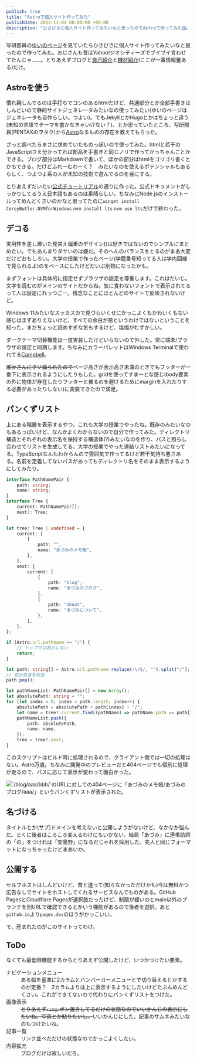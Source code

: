 ```yaml
---
publish: true
title: "Astroで個人サイト作ってみた"
publishDate: 2023-11-04 00:00:00 +09:00
description: "ひさびさに個人サイト作ってみたいなと思ったのでAstroで作ってみた話。"
---
```


写研部員の[ゆいのページ](https://yuino.dev/)を見ていたらひさびさに個人サイト作ってみたいなと思ったので作ってみた。おじさんも昔はYahoo!ジオシティーズでブイブイ言わせてたんじゃ……。とりあえずブログと[自己紹介](/about/)と[機材紹介](/about/equipment/)(ここが一番情報量ある)だけ。

<OGPCard url="https://azumino.pages.dev/" />
<OGPCard url="https://yuino.dev/" />

## Astroを使う

慣れ親しんでるのは手打ちでコシのあるhtmlだけど、共通部分とか全部手書きはしんどいので静的サイトジェネレータみたいなの使ってみたい(ゆいのページはジェネレータも自作らしい。つよい)。でもJekyllとかHugoとかはちょっと違う(未知の言語でテーマを書かなきゃいけない？)、とか思っていたところ、写研部員(PENTAXのヲタク)から[Astro](https://astro.build)なるものの存在を教えてもらった。

<Tweet id="1713115971240726838" />

ざっと調べたらまさに求めていたものっぽいので使ってみた。htmlと若干のJavaScriptさえ分かってれば部品を手書きと同じノリで作ってがっちゃんことかできる。ブログ部分はMarkdownで書いて、ほかの部分はhtmlをゴリゴリ書くとかもできる。だけどふれーむわーく？　みたいなのを使えるポテンシャルもあるらしく、つよつよ系の人が未知の技術で遊んでるのを目にする。

とりあえずだいたい[公式チュートリアル](https://docs.astro.build/ja/tutorial/0-introduction/)の通りに作った。公式ドキュメントがしっかりしてるうえ日本語もあるのは素晴らしい。ちなみにNode.jsのインストールってめんどくさいのかなと思ってたのに`winget install CoreyButler.NVMforWindows` `nvm install lts` `nvm use lts`だけで終わった。

<OGPCard url="https://docs.astro.build/ja/tutorial/0-introduction/" />

## デコる

実用性を差し置いた見栄え偏重のデザイン()は好きではないのでシンプルにまとめたい。でもあんまりダサいのは嫌だ。そのへんのバランスをとるのがまあ大変だけどおもしろい。大学の授業で作ったページ(学籍番号知ってる人は学内回線で見られるよ)のをベースにしたけどだいぶ別物になったかも。

まずフォントは具体的に指定せずブラウザの設定を尊重します。これはだいじ。文字を読むのがメインのサイトだからね。気に食わないフォントで表示されてるって人は設定にれっつごー。残念なことにほとんどのサイトで反映されないけど。

Windows 11みたいなスッカスカで見づらいくせにかっこよくもかわいくもない感じはまずありえないけど、すべての余白が悪というわけではないということを知った。まだちょっと詰めすぎな気もするけど、塩梅がむずかしい。

ダークテーマ切替機能は一度実装したけどいらないので外した。常に端末/ブラウザの設定と同期します。ちなみにカラーパレットはWindows Terminalで使われてる[Campbell](https://learn.microsoft.com/ja-jp/windows/terminal/customize-settings/color-schemes#campbell)。

~~誰かさんにクソ煽られたので~~ページ高さが表示高さ未満のときでもフッターが一番下に表示されるようにしたりもした。gridを使ってすまーとな感じ(body要素の外に物体が存在したりフッターと被るのを避けるためにmarginを入れたりする必要があったりしない)に実装できたので満足。

## パンくずリスト

上にある階層を表示するやつ。これも大学の授業でやったね。既存のみたいなのもあるっぽいけど、なんかよくわからないので自分で作ってみた。ディレクトリ構造とそれぞれの表示名を保持する構造体(?)みたいなのを作り、パスと照らし合わせてリストを生成してる。大学の授業でやった連結リストみたいになってる。TypeScriptなんもわからんので雰囲気で作ってるけど若干気持ち悪さある。名前を定義してないパスがあってもディレクトリ名をそのまま表示するようにしてみたり。

```typescript
interface PathNamePair {
    path: string;
    name: string;
}
interface Tree {
    current: PathNamePair[];
    next?: Tree;
}

let tree: Tree | undefined = {
    current: [
        {
            path: "",
            name: "あづみのメモ帳",
        },
    ],
    next: {
        current: [
            {
                path: "blog",
                name: "あづみのブログ",
            },
            {
                path: "about",
                name: "あづみについて",
            },
        ],
    },
};

if (Astro.url.pathname == "/") {
    // トップでは表示しない
    return;
}

let path: string[] = Astro.url.pathname.replace(/\/$/, "").split("/");
// 自分自身を除去
path.pop();

let pathNameList: PathNamePair[] = new Array();
let absolutePath: string = "";
for (let index = 0; index < path.length; index++) {
    absolutePath = absolutePath + path[index] + "/";
    let name = tree?.current.find((pathName) => pathName.path == path[index])?.name ?? path[index];
    pathNameList.push({
        path: absolutePath,
        name: name,
    });
    tree = tree?.next;
}
```

このスクリプトはビルド時に処理されるので、クライアント側では一切の処理はない。Astro万歳。ちなみに開発中のプレビューだと404ページでも個別に処理が走るので、パスに応じて表示が変わって面白かった。

![\`/blog/aaa/bbb/\`のURLに対しての404ページに「あづみのメモ帳/あづみのブログ/aaa/」というパンくずリストが表示された。](./20231104-blog-404.png "シュールなパンくずリスト")

## 名づける

タイトルとか(サブ)ドメインを考えないと公開しようがないけど、なかなか悩んだ。とくに後者はころころ変えるわけにもいかない。結局「あづみ」に連帯助詞の「の」をつければ「安曇野」になるだじゃれを採用した。先人と同じフォーマットになっちゃったけどまあいか。

## 公開する

セルフホストはしんどいけど、昔と違って(知らなかっただけかも)今は無料かつ広告なしでサイトをホストしてくれるサービスなんてものがある。GitHub PagesとCloudflare Pagesが選択肢だったけど、制限が緩いのとmain以外のブランチを別URLで確認できるとかいう機能があるので後者を選択。あと`github.io`より`pages.dev`のほうがかっこいい。

で、産まれたのがこのサイトってわけ。

## ToDo

なくても最低限機能するからとりあえず公開したけど、いつかつけたい要素。

<dl>
<dt>ナビゲーションメニュー</dt>
<dd>ある幅を基準に2カラムとハンバーガーメニューとで切り替えるとかするのが定番？　2カラムよりは上に表示するようにしたいけどたぶんめんどくさい。これができてないので代わりにパンくずリストをつけた。</dd>
<dt>画像表示</dt>
<dd><del>とりあえず<code>&lt;img&gt;</code>ポン置きしてるだけの状態なのでいいかんじの表示にしたいね。写真とか貼りたいし。</del>いいかんじにした。記事のサムネみたいなのもつけたいね。</dd>
<dt>記事一覧</dt>
<dd>リンク並べただけの状態なのでかっこよくしたい。</dd>
<dt>内容拡充</dt>
<dd>ブログだけは寂しいだろ。</dd>
</dl>
